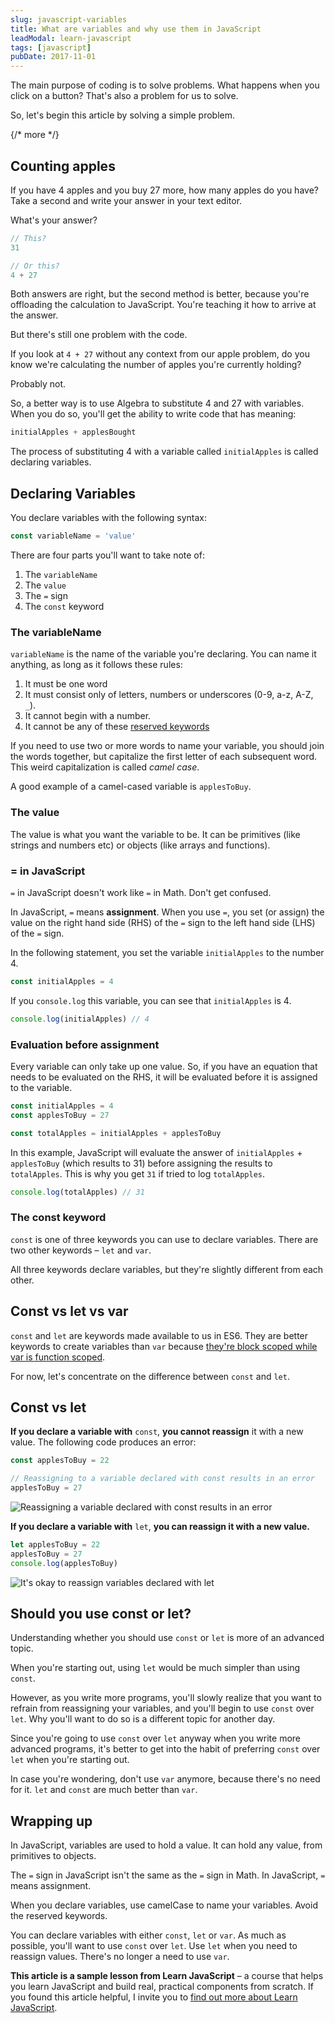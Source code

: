 ```yaml
---
slug: javascript-variables
title: What are variables and why use them in JavaScript
leadModal: learn-javascript
tags: [javascript]
pubDate: 2017-11-01
---
```


The main purpose of coding is to solve problems. What happens when you click on a button? That's also a problem for us to solve.

So, let's begin this article by solving a simple problem.

{/* more */}

## Counting apples

If you have 4 apples and you buy 27 more, how many apples do you have? Take a second and write your answer in your text editor.

What's your answer?

```js
// This?
31

// Or this?
4 + 27
```

Both answers are right, but the second method is better, because you're offloading the calculation to JavaScript. You're teaching it how to arrive at the answer.

But there's still one problem with the code.

If you look at `4 + 27` without any context from our apple problem, do you know we're calculating the number of apples you're currently holding?

Probably not.

So, a better way is to use Algebra to substitute 4 and 27 with variables. When you do so, you'll get the ability to write code that has meaning:

```js
initialApples + applesBought
```

The process of substituting 4 with a variable called `initialApples` is called declaring variables.

## Declaring Variables

You declare variables with the following syntax:

```js
const variableName = 'value'
```

There are four parts you'll want to take note of:

1. The `variableName`
2. The `value`
3. The `=` sign
4. The `const` keyword

### The variableName

`variableName` is the name of the variable you're declaring. You can name it anything, as long as it follows these rules:

1. It must be one word
2. It must consist only of letters, numbers or underscores (0-9, a-z, A-Z, `_`).
3. It cannot begin with a number.
4. It cannot be any of these [reserved keywords](https://developer.mozilla.org/en-US/docs/Web/JavaScript/Reference/Lexical_grammar#Keywords)

If you need to use two or more words to name your variable, you should join the words together, but capitalize the first letter of each subsequent word. This weird capitalization is called _camel case_.

A good example of a camel-cased variable is `applesToBuy`.

### The value

The value is what you want the variable to be. It can be primitives (like strings and numbers etc) or objects (like arrays and functions).

### = in JavaScript

`=` in JavaScript doesn't work like `=` in Math. Don't get confused.

In JavaScript, `=` means **assignment**. When you use `=`, you set (or assign) the value on the right hand side (RHS) of the `=` sign to the left hand side (LHS) of the `=` sign.

In the following statement, you set the variable `initialApples` to the number 4.

```js
const initialApples = 4
```

If you `console.log` this variable, you can see that `initialApples` is 4.

```js
console.log(initialApples) // 4
```

### Evaluation before assignment

Every variable can only take up one value. So, if you have an equation that needs to be evaluated on the RHS, it will be evaluated before it is assigned to the variable.

```js
const initialApples = 4
const applesToBuy = 27

const totalApples = initialApples + applesToBuy
```

In this example, JavaScript will evaluate the answer of `initialApples` + `applesToBuy` (which results to 31) before assigning the results to `totalApples`. This is why you get `31` if tried to log `totalApples`.

```js
console.log(totalApples) // 31
```

### The const keyword

`const` is one of three keywords you can use to declare variables. There are two other keywords – `let` and `var`.

All three keywords declare variables, but they're slightly different from each other.

## Const vs let vs var

`const` and `let` are keywords made available to us in ES6. They are better keywords to create variables than `var` because [they're block scoped while var is function scoped](/blog/es6/#let-and-const).

For now, let's concentrate on the difference between `const` and `let`.

## Const vs let

**If you declare a variable with** `const`, **you cannot reassign** it with a new value. The following code produces an error:

```js
const applesToBuy = 22

// Reassigning to a variable declared with const results in an error
applesToBuy = 27
```

<Image
  src="/assets/2017/js-variables/const.png"
  alt="Reassigning a variable declared with const results in an error"
  caption="Reassigning a variable declared with const results in an error"
/>

**If you declare a variable with** `let`, **you can reassign it with a new value.**

```js
let applesToBuy = 22
applesToBuy = 27
console.log(applesToBuy)
```

<Image
  src="/assets/2017/js-variables/let.png"
  alt="It's okay to reassign variables declared with let"
  caption="It's okay to reassign variables declared with let"
/>

## Should you use const or let?

Understanding whether you should use `const` or `let` is more of an advanced topic.

When you're starting out, using `let` would be much simpler than using `const`.

However, as you write more programs, you'll slowly realize that you want to refrain from reassigning your variables, and you'll begin to use `const` over `let`. Why you'll want to do so is a different topic for another day.

Since you're going to use `const` over `let` anyway when you write more advanced programs, it's better to get into the habit of preferring `const` over `let` when you're starting out.

In case you're wondering, don't use `var` anymore, because there's no need for it. `let` and `const` are much better than `var`.

## Wrapping up

In JavaScript, variables are used to hold a value. It can hold any value, from primitives to objects.

The `=` sign in JavaScript isn't the same as the `=` sign in Math. In JavaScript, `=` means assignment.

When you declare variables, use camelCase to name your variables. Avoid the reserved keywords.

You can declare variables with either `const`, `let` or `var`. As much as possible, you'll want to use `const` over `let`. Use `let` when you need to reassign values. There's no longer a need to use `var`.

**This article is a sample lesson from Learn JavaScript** – a course that helps you learn JavaScript and build real, practical components from scratch. If you found this article helpful, I invite you to [find out more about Learn JavaScript](https://learnjavascript.today).
